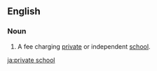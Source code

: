 ==English==

===Noun===
{{en-noun}}

# {{North America}} A fee charging [[private]] or independent [[school]].

[[ja:private school]]